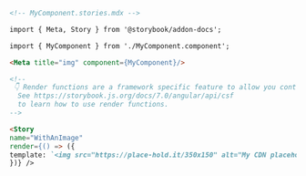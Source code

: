 ```md
<!-- MyComponent.stories.mdx -->

import { Meta, Story } from '@storybook/addon-docs';

import { MyComponent } from './MyComponent.component';

<Meta title="img" component={MyComponent}/>

<!--
 👇 Render functions are a framework specific feature to allow you control on how the component renders.
  See https://storybook.js.org/docs/7.0/angular/api/csf
  to learn how to use render functions.
-->

<Story
name="WithAnImage"
render={() => ({
template: `<img src="https://place-hold.it/350x150" alt="My CDN placeholder" />`,
})} />
```
